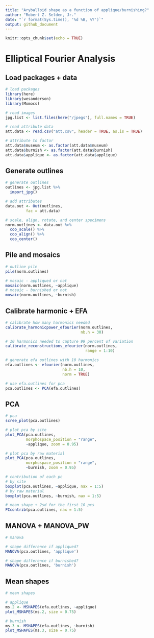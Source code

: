 ```yaml
---
title: "Aryballoid shape as a function of applique/burnishing?"
author: "Robert Z. Selden, Jr."
date: "`r format(Sys.time(), '%d %B, %Y')`"
output: github_document
---
```


```r
knitr::opts_chunk$set(echo = TRUE)
```

# Elliptical Fourier Analysis

## Load packages + data

```r
# load packages
library(here)
library(wesanderson)
library(Momocs)

# read images
jpg.list <- list.files(here("/jpegs"), full.names = TRUE)

# read attribute data
att.data <- read.csv("att.csv", header = TRUE, as.is = TRUE)

# attribute to factor
att.data$museum <- as.factor(att.data$museum)
att.data$burnish <- as.factor(att.data$burnish)
att.data$applique <- as.factor(att.data$applique)
```

## Generate outlines

```r
# generate outlines
outlines <- jpg.list %>%
  import_jpg()

# add attributes
data.out <- Out(outlines, 
         fac = att.data)

# scale, align, rotate, and center specimens
norm.outlines <- data.out %>% 
  coo_scale() %>%
  coo_align() %>% 
  coo_center()
```

## Pile and mosaics

```r
# outline pile
pile(norm.outlines)

# mosaic - appliqued or not
mosaic(norm.outlines, ~applique)
# mosaic - burnished or not
mosaic(norm.outlines, ~burnish)
```

## Calibrate harmonic + EFA

```r
# calibrate how many harmonics needed
calibrate_harmonicpower_efourier(norm.outlines, 
                                 nb.h = 30)

# 10 harmonics needed to capture 99 percent of variation
calibrate_reconstructions_efourier(norm.outlines, 
                                   range = 1:10)

# generate efa outlines with 10 harmonics
efa.outlines <- efourier(norm.outlines, 
                         nb.h = 10, 
                         norm = TRUE)

# use efa.outlines for pca
pca.outlines <- PCA(efa.outlines)
```

## PCA

```r
# pca 
scree_plot(pca.outlines)

# plot pca by site
plot_PCA(pca.outlines, 
         morphospace_position = "range",
         ~applique, zoom = 0.95)

# plot pca by raw material
plot_PCA(pca.outlines, 
         morphospace_position = "range",
         ~burnish, zoom = 0.95)

# contribution of each pc
# by site
boxplot(pca.outlines, ~applique, nax = 1:5)
# by raw material
boxplot(pca.outlines, ~burnish, nax = 1:5)

# mean shape + 2sd for the first 10 pcs
PCcontrib(pca.outlines, nax = 1:5)
```

## MANOVA + MANOVA_PW

```r
# manova

# shape difference if appliqued?
MANOVA(pca.outlines, 'applique')

# shape difference if burnished?
MANOVA(pca.outlines, 'burnish')
```

## Mean shapes

```r
# mean shapes

# applique
ms.2 <- MSHAPES(efa.outlines, ~applique)
plot_MSHAPES(ms.2, size = 0.75)

# burnish
ms.3 <- MSHAPES(efa.outlines, ~burnish)
plot_MSHAPES(ms.3, size = 0.75)
```
